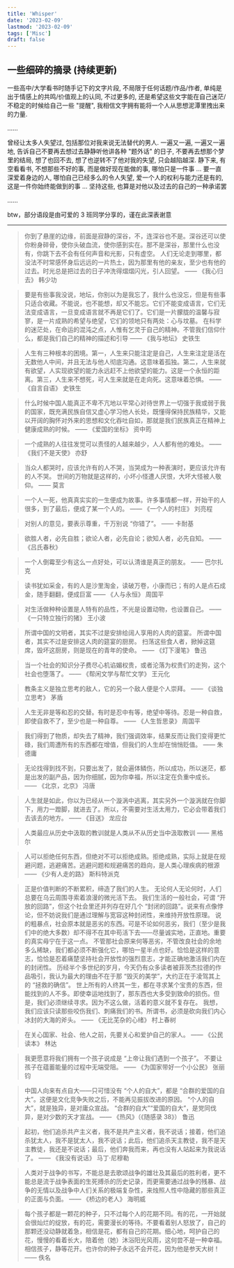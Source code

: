 ```yaml
---
title: 'Whisper'
date: '2023-02-09'
lastmod: '2023-02-09'
tags: ['Misc']
draft: false
---
```


## 一些细碎的摘录 (持续更新)

一些高中/大学看书时随手记下的文字片段, 不局限于任何话题/作品/作者, 单纯是出于情感上的共鸣/价值观上的认同, 不过更多的, 还是希望这些文字能在自己迷茫/不稳定的时候给自己一些 "提醒", 我相信文字拥有能将一个人从思想泥潭里拽出来的力量.

......

曾经让太多人失望过, 包括那位对我来说无法替代的男人. 一遍又一遍, 一遍又一遍地, 告诉自己不要再去想过去静静听他讲各种 "题外话" 的日子, 不要再去想那个梦里的结局, 想了也回不去, 想了也逆转不了他对我的失望, 只会越陷越深. 静下来, 有空看看书, 不想那些不好的事, 而是做好现在能做的事, 哪怕只是一件事 ... 要一直深爱着身边的人, 哪怕自己已经多么的令人失望, 爱一个人的权利与能力还是有的, 这是一件你始终能做到的事 ... 坚持这些, 也算是对他以及过去的自己的一种承诺罢

......

btw，部分语段是由可爱的 3 班同学分享的，谨在此深表谢意

---

> 你到了悬崖的边缘，前面是寂静的深谷，不，连深谷也不是。深谷还可以使你粉身碎骨，使你头破血流，使你感到实在。那不是深谷，那里什么也没有，你跳下去不会有任何声音和光影，只有虚空。
> 人们无论走到哪里，都没法不时常感怀身后远远的一片热土，因为那里有他的亲友，至少也有他的过去。时光总是把过去的日子冲洗得熠熠闪光，引人回望。
> —— 《我心归去》 韩少功

> 要是有些事我没说，地坛，你别以为是我忘了，我什么也没忘，但是有些事只适合收藏。不能说，也不能想，却又不能忘。它们不能变成语言，它们无法变成语言，一旦变成语言就不再是它们了。它们是一片朦胧的温馨与寂寥，是一片成熟的希望与绝望，它们的领地只有两处：心与坟墓。
> 在科学的迷茫处，在命运的混沌之点，人惟有乞灵于自己的精神。不管我们信仰什么，都是我们自己的精神的描述和引导
> —— 《我与地坛》 史铁生

> 人生有三种根本的困境。第一，人生来只能注定是自己，人生来注定是活在无数他人中间，并且无法与他人彻底沟通。这意味着孤独。第二，人生来就有欲望，人实现欲望的能力永远赶不上他欲望的能力。这是一个永恒的距离。第三，人生来不想死，可人生来就是在走向死。这意味着恐惧。
> —— 《自言自语》 史铁生

> 什么时候中国人能真正不卑不亢地以平常心对待世界上一切强于我或弱于我的国家，既充满民族自信又虚心学习他人长处，既懂得保持民族精华，又能以开阔的胸怀对外来的思想和文化吞吐自如，那就是我们民族真正在精神上健康成熟的时候。
> —— 《爱国的坐标》 资中筠

> 一个成熟的人往往发觉可以责怪的人越来越少，人人都有他的难处。
> —— 《我们不是天使》 亦舒

> 当众人都哭时，应该允许有的人不哭，当哭成为一种表演时，更应该允许有的人不哭。
> 世间的万物就是这样的，小坏小怪遭人厌恨，大坏大怪被人敬仰。
> —— 莫言

> 一个人一死，他真真实实的一生便成为故事。许多事情都一样，开始干的人很多，到了最后，便成了某一个人的。
> —— 《一个人的村庄》 刘亮程

> 对别人的意见，要表示尊重，千万别说 “你错了”。
> —— 卡耐基

> 欲胜人者，必先自胜；欲论人者，必先自论；欲知人者，必先自知。
> —— 《吕氏春秋》

> 一个人倒霉至少有这么一点好处，可以认清谁是真正的朋友。
> —— 巴尔扎克

> 读书犹如采金，有的人是沙里淘金，读破万卷，小康而已；有的人是点石成金，随手翻翻，便成巨富
> —— 《人与永恒》 周国平

> 对生活做种种设置是人特有的品性，不光是设置动物，也设置自己。
> —— 《一只特立独行的猪》 王小波

> 所谓中国的文明者，其实不过是安排给阔人享用的人肉的筵宴。
> 所谓中国者，其实不过是安排这人肉的筵宴的厨房。
> 扫荡这些食人者，掀掉这筵席，毁坏这厨房，则是现在的青年的使命。
> —— 《灯下漫笔》 鲁迅

> 当一个社会的知识分子费尽心机谄媚权贵，或者沦落为权贵们的走狗，这个社会也堕落了。
> —— 《帮闲文学与帮忙文学》 王元化

> 教条主义是独立思考的敌人，它的另一个敌人便是个人崇拜。
> —— 《谈独立思考》 茅盾

> 人生无非是等和忍的交替。有时是忍中有等，绝望中等待。忍是一种自救，即使自救不了，至少也是一种自尊。
> —— 《人生哲思录》 周国平

> 我们得到了物质，却失去了精神，我们强调效率，结果反而让我们变得更忙碌，我们周遭所有的东西都在增值，但我们的人生却在悄悄贬值。
> —— 朱德庸

> 无论找得到找不到，只要出发了，就会遍体鳞伤，所以成功，所以迷茫，都是出发的副产品，因为你细腻，因为你幸福，所以注定在负重中成长。
> —— 《北京，北京》 冯唐

> 人生就是如此，你以为已经从一个漩涡中逃离，其实另外一个漩涡就在你脚下，用力一蹬脚，就进去了。所以，不需要对生活太用力，它必会带着我们去该去的地方。
> —— 《目送》 龙应台

> 人类最应从历史中汲取的教训就是人类从不从历史当中汲取教训
> —— 黑格尔

> 人可以拒绝任何东西，但绝对不可以拒绝成熟。拒绝成熟，实际上就是在规避问题，逃避痛苦。逃避问题和规避痛苦的趋向，是人类心理疾病的根源
> —— 《少有人走的路》 斯科特派克

> 正是价值判断的不断累积，缔造了我们的人生。
> 无论何人无论何时，人们总要在乌云周围寻索着浪漫的微光活下去。
> 我们生活的一般社会，可谓 “开放的回路”，但这个社会里还并列存在好几个 “封闭的回路”。说来有点像悖论，但不妨说我们是通过理解与宽容这种封闭性，来维持开放性原理。
> 说的粗暴点，社会原本就是恶劣的东西。可是不论如何恶劣，我们（至少是我们中的绝大多数）却不得不在其中苟活下去——尽量诚实地，正直地。重要的真实毋宁在于这一点。
> 不管那社会原来何等恶劣，不管改良社会的余地多么稀缺，我们都必须不断强化它，哪怕一星半点也好。恰恰是这样的意志，恰恰是忍着痛楚坚持社会开放性的强烈意志，才能正确地激活我们内在的封闭性。
> 历经半个多世纪的岁月，今天仍有众多读者被菲茨杰拉德的作品吸引，我认为最大的理由不在于那 “毁灭的美学”，大约正在于凌驾其上的 “拯救的确信”。
> 世上所有的人终其一生，都在寻求某个宝贵的东西，但能找到的人不多。即使幸运地找到了，那东西也大多受到致命的损伤。但是，我们必须继续寻求。因为不这么做，活着的意义就不复存在。
> 我想，我们应该只读那些咬伤我们、刺痛我们的书。所谓书，必须是砍向我们内心冰封的大海的斧头。
> —— 《无比芜杂的心绪》 村上春树

> 在关心国家、社会、他人之前，先要关心和爱护自己的家人。
> —— 《公民读本》 林达

> 我更愿意将我们拥有一个孩子说成是 “上帝让我们遇到一个孩子”。
> 不要让孩子在蕴蓄能量的过程中无端受阻。
> —— 《为国家带好一个小公民》 张丽钧

> 中国人向来有点自大——只可惜没有 “个人的自大”，都是 “合群的爱国的自大”。这便是文化竞争失败之后，不能再见振拔改进的原因。
> “个人的自大”，就是独异，是对庸众宣战。
> “合群的自大”“爱国的自大”，是党同伐异，是对少数的天才宣战。
> —— 《热风》（《随感录 38》） 鲁迅

> 起初，他们追杀共产主义者，我不是共产主义者，我不说话；接着，他们追杀犹太人，我不是犹太人，我不说话；此后，他们追杀天主教徒，我不是天主教徒，我还是不说话；最后，他们奔我而来，再也没有人站起来为我说话了。
> —— 《我没有说话》 马丁·尼穆勒

> 人类对于战争的书写，不能总是去歌颂战争的雄壮及其最后的胜利者，更不能总是流于战争表面的生死搏杀的历史记录，而更需要通过战争的残暴、战争的无情以及战争中人们关系的极端复杂性，来烛照人性中隐藏的那些真正的正面与负面。
> —— 《桥边的老人》 海明威

> 每个孩子都是一颗花的种子，只不过每个人的花期不同。有的花，一开始就会很灿烂的绽放，有的花，需要漫长的等待。不要看着别人怒放了，自己的那颗还没动静就着急，相信是花，都有自己的花期。细心地，呵护自己的花，慢慢的看着长大，陪着他（她）沐浴阳光风雨，这何尝不是一种幸福。相信孩子，静等花开。也许你的种子永远不会开花，因为他是参天大树！
> —— 佚名
